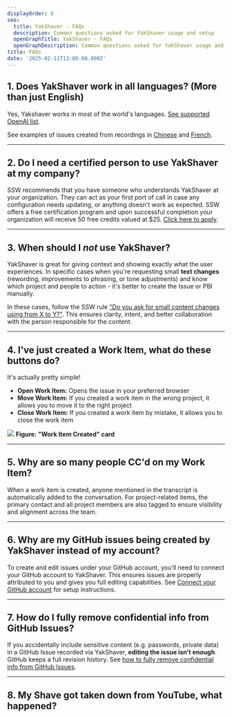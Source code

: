 ```yaml
---
displayOrder: 8
seo:
  title: YakShaver - FAQs
  description: Common questions asked for YakShaver usage and setup
  openGraphTitle: YakShaver - FAQs
  openGraphDescription: Common questions asked for YakShaver usage and setup
title: FAQs
date: '2025-02-11T13:00:00.000Z'
---
```


## 1. Does YakShaver work in all languages? (More than just English)

Yes, Yakshaver works in most of the world's languages. [See supported OpenAI list](https://github.com/openai/whisper?tab=readme-ov-file#available-models-and-languages).

See examples of issues created from recordings in [Chinese](https://github.com/SSWConsulting/Northwind365/issues/162) and [French](https://github.com/SSWConsulting/Northwind365/issues/168).

***

## 2. Do I need a certified person to use YakShaver at my company?

SSW recommends that you have someone who understands YakShaver at your organization. They can act as your first port of call in case any configuration needs updating, or anything doesn't work as expected. SSW offers a free certification program and upon successful completion your organization will receive 50 free credits valued at $25. [Click here to apply](https://yakshaver.ai/certifications).

***

## 3. When should I *not* use YakShaver?

YakShaver is great for giving context and showing exactly what the user experiences. In specific cases when you're requesting small **text changes** (rewording, improvements to phrasing, or tone adjustments) and know which project and people to action - it's better to create the Issue or PBI manually.

In these cases, follow the SSW rule ["Do you ask for small content changes using from X to Y?"](https://www.ssw.com.au/rules/change-from-x-to-y). This ensures clarity, intent, and better collaboration with the person responsible for the content.

***

## 4. I've just created a Work Item, what do these buttons do?

It's actually pretty simple!

* **Open Work Item:** Opens the issue in your preferred browser
* **Move Work Item:** If you created a work item in the wrong project, it allows you to move it to the right project
* **Close Work Item:** If you created a work item by mistake, it allows you to close the work item

![](/YakShaver/Docs/Work-Item-Card.png)
**Figure: "Work Item Created" card**

***

## 5. Why are so many people CC'd on my Work Item?

When a work item is created, anyone mentioned in the transcript is automatically added to the conversation. For project-related items, the primary contact and all project members are also tagged to ensure visibility and alignment across the team.

***

## 6. Why are my GitHub issues being created by YakShaver instead of my account?

To create and edit issues under your GitHub account, you'll need to connect your GitHub account to YakShaver. This ensures issues are properly attributed to you and gives you full editing capabilities. See [Connect your GitHub account](/docs/connect-your-github-account) for setup instructions.

***

## 7. How do I fully remove confidential info from GitHub Issues?

If you accidentally include sensitive content (e.g. passwords, private data) in a GitHub Issue recorded via YakShaver, **editing the issue isn’t enough**. GitHub keeps a full revision history. See [how to fully remove confidential info from GitHub Issues](https://www.ssw.com.au/rules/remove-confidential-information-from-github).

***

## 8. My Shave got taken down from YouTube, what happened?
